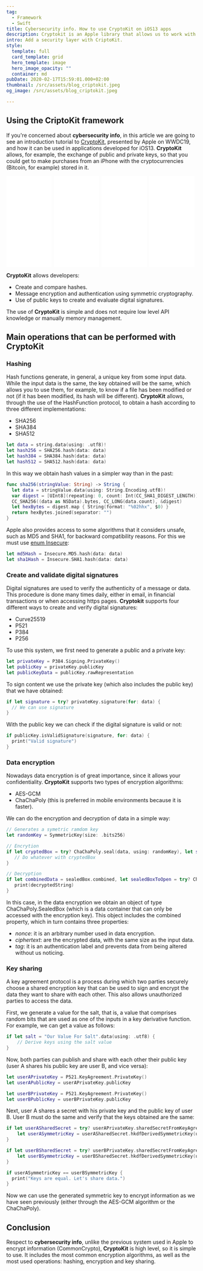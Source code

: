 ```yaml
---
tag:
  - Framework
  - Swift
title: Cybersecurity info. How to use CryptoKit on iOS13 apps
description: Cryptokit is an Apple library that allows us to work with encryption (cybersecurity info) in our applications, generate public and private keys... Look in this post at some of its most interesting possibilities.
intro: Add a security layer with CriptoKit.
style:
  template: full
  card_template: grid
  hero_template: image
  hero_image_opacity: ""
  container: md
pubDate: 2020-02-17T15:59:01.000+02:00
thumbnail: /src/assets/blog_criptokit.jpeg
og_image: /src/assets/blog_criptokit.jpeg

---
```


## Using the CriptoKit framework

If you're concerned about **cybersecurity info**, in this article we are going to see an introduction tutorial to [CryptoKit](https://developer.apple.com/videos/play/wwdc2019/709/), presented by Apple on WWDC19, and how it can be used in applications developed for iOS13. **CryptoKit** allows, for example, the exchange of public and private keys, so that you could get to make purchases from an iPhone with the cryptocurrencies (Bitcoin, for example) stored in it.


<div style="display: flex; flex-direction: row; justify-content: space-around;">
<div style="width: 25%; align-items: center;">
<iframe sandbox="allow-popups allow-scripts allow-modals allow-forms allow-same-origin" style="width:120px;height:240px;" marginwidth="0" marginheight="0" scrolling="no" frameborder="0" src="//ws-na.amazon-adsystem.com/widgets/q?ServiceVersion=20070822&OneJS=1&Operation=GetAdHtml&MarketPlace=US&source=ss&ref=as_ss_li_til&ad_type=product_link&tracking_id=developerbl0a-20&language=es_US&marketplace=amazon&region=US&placement=B0BSHF7LLL&asins=B0BSHF7LLL&linkId=394e031b2ee91c93eb624b699c13cda7&show_border=true&link_opens_in_new_window=true"></iframe></div>
<div style="width: 25%; align-items: center;">
<iframe sandbox="allow-popups allow-scripts allow-modals allow-forms allow-same-origin" style="width:120px;height:240px;" marginwidth="0" marginheight="0" scrolling="no" frameborder="0" src="//ws-na.amazon-adsystem.com/widgets/q?ServiceVersion=20070822&OneJS=1&Operation=GetAdHtml&MarketPlace=US&source=ss&ref=as_ss_li_til&ad_type=product_link&tracking_id=developerbl0a-20&language=es_US&marketplace=amazon&region=US&placement=B0C6GB1FNB&asins=B0C6GB1FNB&linkId=19dc9815c1d23c672a5780c556d8bb37&show_border=true&link_opens_in_new_window=true"></iframe></div>
<div style="width: 25%; align-items: center;">
<iframe sandbox="allow-popups allow-scripts allow-modals allow-forms allow-same-origin" style="width:120px;height:240px;" marginwidth="0" marginheight="0" scrolling="no" frameborder="0" src="//ws-na.amazon-adsystem.com/widgets/q?ServiceVersion=20070822&OneJS=1&Operation=GetAdHtml&MarketPlace=US&source=ss&ref=as_ss_li_til&ad_type=product_link&tracking_id=developerbl0a-20&language=es_US&marketplace=amazon&region=US&placement=B0CN9RFFVT&asins=B0CN9RFFVT&linkId=cea4efa29d6c0c0a313ee5ea775fc920&show_border=true&link_opens_in_new_window=true"></iframe></div>
<div style="width: 25%; align-items: center;">
<iframe sandbox="allow-popups allow-scripts allow-modals allow-forms allow-same-origin" style="width:120px;height:240px;" marginwidth="0" marginheight="0" scrolling="no" frameborder="0" src="//ws-na.amazon-adsystem.com/widgets/q?ServiceVersion=20070822&OneJS=1&Operation=GetAdHtml&MarketPlace=US&source=ss&ref=as_ss_li_til&ad_type=product_link&tracking_id=developerbl0a-20&language=es_US&marketplace=amazon&region=US&placement=B0C532H5S7&asins=B0C532H5S7&linkId=7666f7efe9749357cde0e3b1961f7c55&show_border=true&link_opens_in_new_window=true"></iframe></div>
</div>

**CryptoKit** allows developers:

* Create and compare hashes.
* Message encryption and authentication using symmetric cryptography.
* Use of public keys to create and evaluate digital signatures.

The use of **CryptoKit** is simple and does not require low level API knowledge or manually memory management.
## Main operations that can be performed with CryptoKit
### Hashing

Hash functions generate, in general, a unique key from some input data. While the input data is the same, the key obtained will be the same, which allows you to use them, for example, to know if a file has been modified or not (if it has been modified, its hash will be different).
**CryptoKit** allows, through the use of the HashFunction protocol, to obtain a hash according to three different implementations:

* SHA256
* SHA384
* SHA512

```swift
let data = string.data(using: .utf8)!
let hash256 = SHA256.hash(data: data)
let hash384 = SHA384.hash(data: data)
let hash512 = SHA512.hash(data: data)
```

In this way we obtain hash values in a simpler way than in the past:

```swift
func sha256(stringValue: String) -> String {
  let data = stringValue.data(using: String.Encoding.utf8)!
  var digest = [UInt8](repeating: 0, count: Int(CC_SHA1_DIGEST_LENGTH))
  CC_SHA256((data as NSData).bytes, CC_LONG(data.count), &digest)
  let hexBytes = digest.map { String(format: "%02hhx", $0) }
  return hexBytes.joined(separator: "")
}
```

Apple also provides access to some algorithms that it considers unsafe, such as MD5 and SHA1, for backward compatibility reasons. For this we must use [enum Insecure](https://developer.apple.com/documentation/cryptokit/insecure):

```swift
let md5Hash = Insecure.MD5.hash(data: data)
let sha1Hash = Insecure.SHA1.hash(data: data)
```

### Create and validate digital signatures

Digital signatures are used to verify the authenticity of a message or data. This procedure is done many times daily, either in email, in financial transactions or when accessing https pages.
**Cryptokit** supports four different ways to create and verify digital signatures:

* Curve25519
* P521
* P384
* P256

To use this system, we first need to generate a public and a private key:

```swift
let privateKey = P384.Signing.PrivateKey()
let publicKey = privateKey.publicKey
let publicKeyData = publicKey.rawRepresentation
```

To sign content we use the private key (which also includes the public key) that we have obtained:

```swift
if let signature = try? privateKey.signature(for: data) {
  // We can use signature
}
```


With the public key we can check if the digital signature is valid or not:

```swift
if publicKey.isValidSignature(signature, for: data) {
  print("Valid signature")
}
```

### Data encryption

Nowadays data encryption is of great importance, since it allows your confidentiality. **CryptoKit** supports two types of encryption algorithms:

* AES-GCM
* ChaChaPoly (this is preferred in mobile environments because it is faster).

We can do the encryption and decryption of data in a simple way:

```swift
// Generates a symetric ramdom key
let randomKey = SymmetricKey(size: .bits256)

// Encrytion
if let cryptedBox = try? ChaChaPoly.seal(data, using: randomKey), let sealedBox = try? ChaChaPoly.SealedBox(combined: cryptedBox.combined) {
   // Do whatever with cryptedBox
}

// Decryption
if let combinedData = sealedBox.combined, let sealedBoxToOpen = try? ChaChaPoly.SealedBox(combined: combinedData), let decryptedData = try! ChaChaPoly.open(sealedBox, using: randomKey), let decryptedString = String(data: decryptedData, encoding: .utf8) {
   print(decryptedString)
}
```

In this case, in the data encryption we obtain an object of type ChaChaPoly.SealedBox (which is a data container that can only be accessed with the encryption key). This object includes the combined property, which in turn contains three properties:

* *nonce*: it is an arbitrary number used in data encryption.
* *ciphertext*: are the encrypted data, with the same size as the input data.
* *tag*: it is an authentication label and prevents data from being altered without us noticing.

### Key sharing

A key agreement protocol is a process during which two parties securely choose a shared encryption key that can be used to sign and encrypt the data they want to share with each other. This also allows unauthorized parties to access the data.

First, we generate a value for the salt, that is, a value that comprises random bits that are used as one of the inputs in a key derivative function. For example, we can get a value as follows:

```swift
if let salt = "Our Value For Salt".data(using: .utf8) {
    // Derive keys using the salt value
}
```


Now, both parties can publish and share with each other their public key (user A shares his public key are user B, and vice versa):

```swift
let userAPrivateKey = P521.KeyAgreement.PrivateKey()
let userAPublicKey = userAPrivateKey.publicKey

let userBPrivateKey = P521.KeyAgreement.PrivateKey()
let userBPublicKey = userBPrivateKey.publicKey
```

Next, user A shares a secret with his private key and the public key of user B. User B must do the same and verify that the keys obtained are the same:

```swift
if let userASharedSecret = try? userAPrivateKey.sharedSecretFromKeyAgreement(with: userBPublicKey) {
    let userASymmetricKey = userASharedSecret.hkdfDerivedSymmetricKey(using: SHA256.self, salt: salt, sharedInfo: Data(), outputByteCount: 32)
}

if let userBSharedSecret = try? userBPrivateKey.sharedSecretFromKeyAgreement(with: userAPublicKey) {
    let userBSymmetricKey = userBSharedSecret.hkdfDerivedSymmetricKey(using: SHA256.self, salt: salt, sharedInfo: Data(), outputByteCount: 32)
}

if userASymmetricKey == userBSymmetricKey {
  print("Keys are equal. Let's share data.")
}
```

Now we can use the generated symmetric key to encrypt information as we have seen previously (either through the AES-GCM algorithm or the ChaChaPoly).



## Conclusion

Respect to **cybersecurity info**, unlike the previous system used in Apple to encrypt information (CommonCrypto), **CryptoKit** is high level, so it is simple to use. It includes the most common encryption algorithms, as well as the most used operations: hashing, encryption and key sharing.
